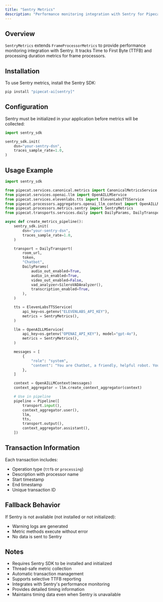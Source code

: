 ```yaml
---
title: "Sentry Metrics"
description: "Performance monitoring integration with Sentry for Pipecat frame processors"
---
```


## Overview

`SentryMetrics` extends `FrameProcessorMetrics` to provide performance monitoring integration with Sentry. It tracks Time to First Byte (TTFB) and processing duration metrics for frame processors.

## Installation

To use Sentry metrics, install the Sentry SDK:

```bash
pip install "pipecat-ai[sentry]"
```

## Configuration

Sentry must be initialized in your application before metrics will be collected:

```python
import sentry_sdk

sentry_sdk.init(
    dsn="your-sentry-dsn",
    traces_sample_rate=1.0,
)
```

## Usage Example

```python
import sentry_sdk

from pipecat.services.canonical.metrics import CanonicalMetricsService
from pipecat.services.openai.llm import OpenAILLMService
from pipecat.services.elevenlabs.tts import ElevenLabsTTSService
from pipecat.processors.aggregators.openai_llm_context import OpenAILLMContext
from pipecat.processors.metrics.sentry import SentryMetrics
from pipecat.transports.services.daily import DailyParams, DailyTransport

async def create_metrics_pipeline():
    sentry_sdk.init(
        dsn="your-sentry-dsn",
        traces_sample_rate=1.0,
    )

    transport = DailyTransport(
        room_url,
        token,
        "Chatbot",
        DailyParams(
            audio_out_enabled=True,
            audio_in_enabled=True,
            video_out_enabled=False,
            vad_analyzer=SileroVADAnalyzer(),
            transcription_enabled=True,
        ),
    )

    tts = ElevenLabsTTSService(
        api_key=os.getenv("ELEVENLABS_API_KEY"),
        metrics = SentryMetrics(),
    )

    llm = OpenAILLMService(
        api_key=os.getenv("OPENAI_API_KEY"), model="gpt-4o"),
        metrics = SentryMetrics(),
    )

    messages = [
        {
            "role": "system",
            "content": "You are Chatbot, a friendly, helpful robot. Your goal is to demonstrate your capabilities in a succinct way. Your output will be converted to audio so don't include special characters in your answers. Respond to what the user said in a creative and helpful way, but keep your responses brief. Start by introducing yourself. Keep all your responses to 12 words or fewer.",
        },
    ]

    context = OpenAILLMContext(messages)
    context_aggregator = llm.create_context_aggregator(context)

    # Use in pipeline
    pipeline = Pipeline([
        transport.input(),
        context_aggregator.user(),
        llm,
        tts,
        transport.output(),
        context_aggregator.assistant(),
    ])
```

## Transaction Information

Each transaction includes:

- Operation type (`ttfb` or `processing`)
- Description with processor name
- Start timestamp
- End timestamp
- Unique transaction ID

## Fallback Behavior

If Sentry is not available (not installed or not initialized):

- Warning logs are generated
- Metric methods execute without error
- No data is sent to Sentry

## Notes

- Requires Sentry SDK to be installed and initialized
- Thread-safe metric collection
- Automatic transaction management
- Supports selective TTFB reporting
- Integrates with Sentry's performance monitoring
- Provides detailed timing information
- Maintains timing data even when Sentry is unavailable

